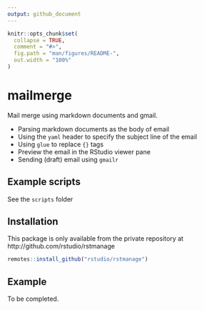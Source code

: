 ```yaml
---
output: github_document
---
```


<!-- README.md is generated from README.Rmd. Please edit that file -->

```r
knitr::opts_chunk$set(
  collapse = TRUE,
  comment = "#>",
  fig.path = "man/figures/README-",
  out.width = "100%"
)
```

# mailmerge

<!-- badges: start -->
<!-- badges: end -->

Mail merge using markdown documents and gmail.

* Parsing markdown documents as the body of email
* Using the `yaml` header to specify the subject line of the email
* Using `glue` to replace `{}` tags
* Preview the email in the RStudio viewer pane
* Sending (draft) email using `gmailr`

## Example scripts

See the `scripts` folder

## Installation

This package is only available from the private repository at http://github.com/rstudio/rstmanage

``` r
remotes::install_github("rstudio/rstmanage")
```

## Example

To be completed.